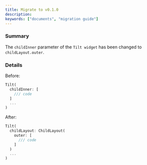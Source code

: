 ```yaml
---
title: Migrate to v0.1.0
description:
keywords: ["documents", "migration guide"]
---
```


### Summary

The `childInner` parameter of the `Tilt widget` has been changed to `childLayout.outer`.

### Details

Before:

```dart showLineNumbers
Tilt(
  childInner: [
    /// code
  ]
  ...
)
```

After:

```dart showLineNumbers
Tilt(
  childLayout: ChildLayout(
    outer: [
      /// code
    ]
  )
  ...
)
```
